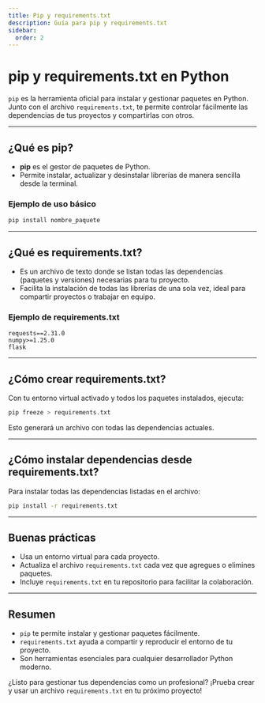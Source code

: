 ```yaml
---
title: Pip y requirements.txt
description: Guía para pip y requirements.txt
sidebar:
  order: 2
---
```


# pip y requirements.txt en Python

`pip` es la herramienta oficial para instalar y gestionar paquetes en Python. Junto con el archivo `requirements.txt`, te permite controlar fácilmente las dependencias de tus proyectos y compartirlas con otros.

---

## ¿Qué es pip?

- **pip** es el gestor de paquetes de Python.
- Permite instalar, actualizar y desinstalar librerías de manera sencilla desde la terminal.

### Ejemplo de uso básico

```bash
pip install nombre_paquete
```

---

## ¿Qué es requirements.txt?

- Es un archivo de texto donde se listan todas las dependencias (paquetes y versiones) necesarias para tu proyecto.
- Facilita la instalación de todas las librerías de una sola vez, ideal para compartir proyectos o trabajar en equipo.

### Ejemplo de requirements.txt

```
requests==2.31.0
numpy>=1.25.0
flask
```

---

## ¿Cómo crear requirements.txt?

Con tu entorno virtual activado y todos los paquetes instalados, ejecuta:

```bash
pip freeze > requirements.txt
```

Esto generará un archivo con todas las dependencias actuales.

---

## ¿Cómo instalar dependencias desde requirements.txt?

Para instalar todas las dependencias listadas en el archivo:

```bash
pip install -r requirements.txt
```

---

## Buenas prácticas

- Usa un entorno virtual para cada proyecto.
- Actualiza el archivo `requirements.txt` cada vez que agregues o elimines paquetes.
- Incluye `requirements.txt` en tu repositorio para facilitar la colaboración.

---

## Resumen

- `pip` te permite instalar y gestionar paquetes fácilmente.
- `requirements.txt` ayuda a compartir y reproducir el entorno de tu proyecto.
- Son herramientas esenciales para cualquier desarrollador Python moderno.

¿Listo para gestionar tus dependencias como un profesional? ¡Prueba crear y usar un archivo `requirements.txt` en tu próximo proyecto!